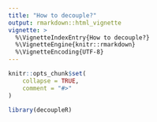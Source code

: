```yaml
---
title: "How to decouple?"
output: rmarkdown::html_vignette
vignette: >
  %\VignetteIndexEntry{How to decouple?}
  %\VignetteEngine{knitr::rmarkdown}
  %\VignetteEncoding{UTF-8}
---
```


```r
knitr::opts_chunk$set(
    collapse = TRUE,
    comment = "#>"
)
```

```r
library(decoupleR)
```

